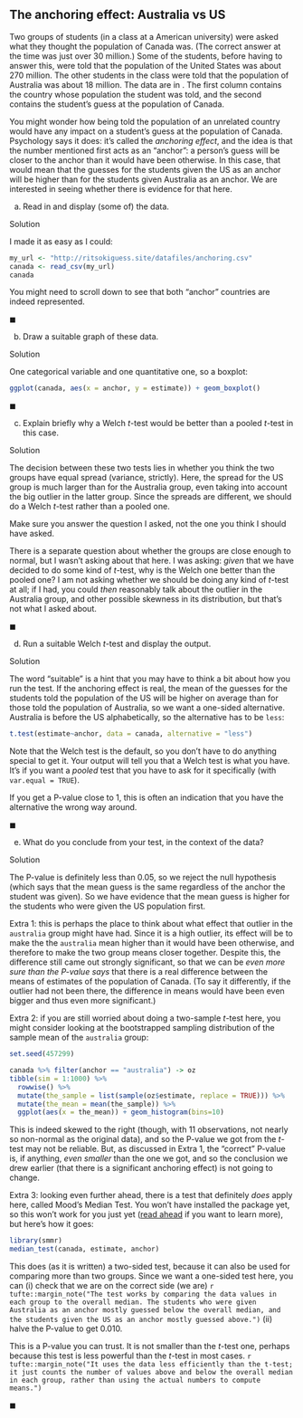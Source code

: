 ## The anchoring effect: Australia vs US

 Two groups of students (in a class at a American university) were asked what they thought the population of Canada was. (The correct answer at the time was just over 30 million.)
Some of the students, before having to answer this, were told that the population of the United States was about 270 million. The other students in the class were told that the population of Australia was
about 18 million. The data are in \url{http://ritsokiguess.site/datafiles/anchoring.csv}. The first column contains the country whose population the student was told, and the second contains the student's guess at the population of Canada.

You might wonder how being told the population of an unrelated country would have any impact on a student's guess at the population of Canada. Psychology says it does: it's called the *anchoring effect*, and the idea is that the number mentioned first acts as an "anchor": a person's guess will be closer to the anchor than it would have been otherwise. In this case, that would mean that the guesses for the students given the
US as an anchor will be higher than for the students given Australia as an anchor. We are interested in seeing whether there is evidence for that here.




(a) Read in and display (some of)  the data.

Solution


I made it as easy as I could:

```r
my_url <- "http://ritsokiguess.site/datafiles/anchoring.csv"
canada <- read_csv(my_url)
canada
```

You might need to scroll down to see that both "anchor" countries are indeed represented.


$\blacksquare$


(b) Draw a suitable graph of these data.

Solution


One categorical variable and one quantitative one, so a boxplot:

```r
ggplot(canada, aes(x = anchor, y = estimate)) + geom_boxplot()
```


$\blacksquare$


(c) Explain briefly why a Welch $t$-test would be better than a pooled $t$-test in this case.

Solution


The decision between these two tests lies in whether you think the two groups have equal spread (variance, strictly). Here, the spread for the US group is much larger than for the Australia group, even taking into account the big outlier in the latter group. Since the spreads are different, we should do a Welch $t$-test rather than a pooled one.

Make sure you answer the question I asked, not the one you think I should have asked.

There is a separate question about whether the groups are close enough to normal, but I wasn't asking about that here. I was asking: *given* that we have decided to do some kind of $t$-test, why is the Welch one better than the pooled one? I am not asking whether we should be doing any kind of $t$-test at all; if I had, you could *then* reasonably talk about the outlier in the Australia group, and other possible skewness in its distribution, but that's not what I asked about.


$\blacksquare$


(d) Run a suitable Welch $t$-test and display the output.

Solution


The word "suitable" is a hint that you may have to think a bit about how you run the test. If the anchoring  effect is real, the mean of the guesses for the students told the population of the US will be higher on average than for those told the population of Australia, so we want a one-sided alternative. Australia is before the US alphabetically, so the alternative has to be `less`:

```r
t.test(estimate~anchor, data = canada, alternative = "less")
```

Note that the Welch test is the default, so you don't have to do anything special to get it. Your output will tell you that a Welch test is what you have.
It's if you want a *pooled* test that you have to ask for it specifically (with `var.equal = TRUE`). 

If you get a P-value close to 1, this is often an indication that you have the alternative the wrong way around.


$\blacksquare$


(e) What do you conclude from your test, in the context of the data?

Solution


The P-value is definitely less than 0.05, so we reject the null hypothesis (which says that the mean guess is the same regardless of the anchor the student was given). So we have evidence that the mean guess is higher for the students who were given the US population first. 

Extra 1: this is perhaps the place to think about what effect that outlier in the `australia` group might  have had. Since it is a high outlier, its effect will be to make the the `australia` mean higher than it would have been otherwise, and therefore to make the two group means closer together. Despite this, the difference still came out strongly significant, so that we can be *even more sure than the P-value says* that there is a real difference between the means of estimates of the population of Canada. (To say it differently, if the outlier had not been there, the difference in means would have been even bigger and thus even more significant.)

Extra 2: if you are still worried about doing a two-sample $t$-test here, you might consider looking at the bootstrapped sampling distribution of the sample mean of the `australia` group:

```r
set.seed(457299)
```


```r
canada %>% filter(anchor == "australia") -> oz
tibble(sim = 1:1000) %>% 
  rowwise() %>% 
  mutate(the_sample = list(sample(oz$estimate, replace = TRUE))) %>% 
  mutate(the_mean = mean(the_sample)) %>% 
  ggplot(aes(x = the_mean)) + geom_histogram(bins=10)
```

This is indeed skewed to the right (though, with 11 observations, not nearly so non-normal as the original data), and so the P-value we got from the $t$-test may not be reliable. But, as discussed in Extra 1, the "correct" P-value is, if anything, *even smaller* than the one we got, and so the conclusion we drew earlier (that there is a significant anchoring effect) is not going to change.

Extra 3: looking even further ahead, there is a test that definitely *does* apply here, called Mood's Median Test. You won't have installed the package yet, so this won't work for you just yet ([read ahead](http://ritsokiguess.site/STAC33/inference_5_R_slides.pdf) if you want to learn more), but here's how it goes:

```r
library(smmr)
median_test(canada, estimate, anchor)
```

This does (as it is written) a two-sided test, because it can also be used for comparing more than two groups. Since we want a one-sided test here, you can (i) check that we are on the correct side (we are)
`r tufte::margin_note("The test works by comparing the data values in each group to the overall median. The students who were given Australia as an anchor mostly guessed below the overall median, and the students given the US as an anchor mostly guessed above.")` (ii) halve the P-value to get 0.010.

This is a P-value you can trust. It is not smaller than the $t$-test one, perhaps because this test is less powerful than the $t$-test in most cases.
`r tufte::margin_note("It uses the data less efficiently than the t-test; it just counts the number of values above and below the overall median in each group, rather than using the actual numbers to compute means.")`


$\blacksquare$





